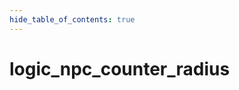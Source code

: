 ```yaml
---
hide_table_of_contents: true
---
```


<!---
!!!!!!
THIS PAGE IS AUTOGENERATED FROM GAME FGD DEFINITIONS!
DO NOT EDIT MANUALLY!
!!!!!!

In order to make edits, you can make an annotation file in /fgd_dump_overrides
-->


# logic_npc_counter_radius



<Tabs queryString="game">
    
<TabItem value="cs2" label="Counter-Strike 2">
    <CS2Page />
</TabItem>

<TabItem value="steamvr" label="SteamVR Home">
    <STEAMVRPage />
</TabItem>

<TabItem value="dota2" label="Dota 2">
    <DOTA2Page />
</TabItem>

<TabItem value="hla" label="Half-Life: Alyx">
    <HLAPage />
</TabItem>

</Tabs>
